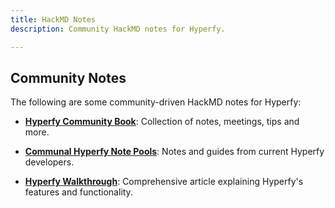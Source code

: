 ```yaml
---
title: HackMD Notes
description: Community HackMD notes for Hyperfy.

---
```



## Community Notes

The following are some community-driven HackMD notes for Hyperfy:

* **[Hyperfy Community Book](https://hackmd.io/@RealmWeaver/SkLMyAIvye)**: Collection of notes, meetings, tips and more.
  <Badge text="Demos" variant="tip" /><Badge text="Community" variant="tip" /><Badge text="Guides" variant="tip" />


* **[Communal Hyperfy Note Pools](https://hackmd.io/HJf4TqMVSB6aLYM1AO-sqg)**: Notes and guides from current Hyperfy developers.
  <Badge text="Developers" variant="tip" /><Badge text="Notes" variant="tip" /><Badge text="Guides" variant="tip" />




* **[Hyperfy Walkthrough](https://hackmd.io/@metamike/hyperfy)**: Comprehensive article explaining Hyperfy's features and functionality.
  <Badge text="Walkthrough" variant="tip" /><Badge text="Tutorial" variant="tip" />

